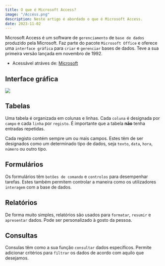 ```yaml
---
title: O que é Microsoft Access?
image: "/Access.png"
description: Neste artigo é abordado o que é Microsoft Access.
date: 2023-11-02
---
```


Microsoft Access é um software de `gerenciamento` de `base de dados` produzido pela Microsoft. Faz parte do pacote `Microsoft Office` e oferece uma `interface gráfica` para `criar` e `gerenciar` bases de dados. Teve a sua primeira versão lançada em novembro de 1992.

* Acessável atráves de: [Microsoft](https://www.microsoft.com/pt-pt/microsoft-365/access)

## Interface gráfica

<img className="my-4 border" src="/ExemAccess.png" />

## Tabelas

Uma tabela é organizada em colunas e linhas. Cada `coluna` é designada por `campo` e cada `linha` por `registo`.
É importante que a tabela **não** tenha entradas repetidas.

Cada registo contém sempre um ou mais campos. Estes têm de ser designados como um determinado tipo de dados, seja `texto`, `data`, `hora`, `número` ou outro tipo.

## Formulários

Os formulários têm `botões de comando` e `controlos` para desempenhar tarefas. Estes também permitem controlar a maneira como os utilizadores `interagem` com a base de dados.

## Relatórios
De forma muito simples, relatórios são usados para `formatar`, `resumir` e `apresentar` dados. Pode ser personalizado à gosto da pessoa.


## Consultas

Consulas têm como a sua função `consultar` dados específicos. Permite adicionar critérios para `filtrar` os dados de acordo com aquilo que desejamos.